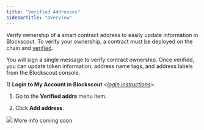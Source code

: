 ```yaml
---
title: "Verified Addresses"
sidebarTitle: "Overview"
---
```


Verify ownership of a smart contract address to easily update information in Blockscout. To verify your ownership, a contract must be deployed on the chain and [verified](/devs/verification).

You will sign a single message to verify contract ownership. Once verified, you can update token information, address name tags, and address labels from the Blockscout console.

1\) **Login to My Account in Blockscout** \<[*login instructions*](/using-blockscout/my-account)>.

1. Go to the **Verified addrs** menu item.

2. Click **Add address**.

<Frame caption="">
  <img src="/images/79a8b14d-image.jpeg" />
</Frame>

<Info>
More info coming soon

</Info>



